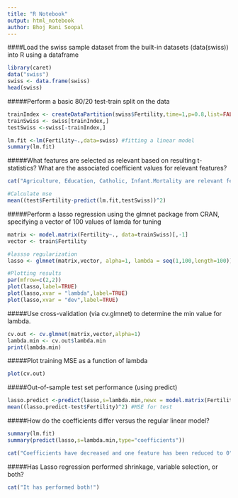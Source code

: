 ```yaml
---
title: "R Notebook"
output: html_notebook
author: Bhoj Rani Soopal 
---
```


####Load the swiss sample dataset from the built-in datasets (data(swiss)) into R using a dataframe 

```r
library(caret)
data("swiss")
swiss <- data.frame(swiss)
head(swiss)
```

#####Perform a basic 80/20 test-train split on the data 
```r
trainIndex <- createDataPartition(swiss$Fertility,time=1,p=0.8,list=FALSE)
trainSwiss <- swiss[trainIndex,]
testSwiss <-swiss[-trainIndex,]

lm.fit <-lm(Fertility~.,data=swiss) #fitting a linear model
summary(lm.fit)
```
#####What features are selected as relevant based on resulting t-statistics? What are the associated coefficient values for relevant features? 

```r
cat("Agriculture, Education, Catholic, Infant.Mortality are relevant featuers based on coefficients")
```

```r
#Calculate mse 
mean((test$Fertility-predict(lm.fit,testSwiss))^2)
```

#####Perform a lasso regression using the glmnet package from CRAN, specifying a vector of 100 values of lamda for tuning 

```r
matrix <- model.matrix(Fertility~., data=trainSwiss)[,-1]
vector <- train$Fertility

#lassso regularization 
lasso <- glmnet(matrix,vector, alpha=1, lambda = seq(1,100,length=100)) 

#Plotting results 
par(mfrow=c(2,2))
plot(lasso,label=TRUE)
plot(lasso,xvar = "lambda",label=TRUE)
plot(lasso,xvar = "dev",label=TRUE)
```

#####Use cross-validation (via cv.glmnet) to determine the min value for lambda. 

```r
cv.out <- cv.glmnet(matrix,vector,alpha=1)
lambda.min <- cv.out$lambda.min 
print(lambda.min)
```
#####Plot training MSE as a function of lambda 
```r
plot(cv.out)
```
#####Out-of-sample test set performance (using predict)

```r
lasso.predict <-predict(lasso,s=lambda.min,newx = model.matrix(Fertility~.,test)[,-1],type="response")
mean((lasso.predict-test$Fertility)^2) #MSE for test 
```

#####How do the coefficients differ versus the regular linear model? 
```r
summary(lm.fit)
summary(predict(lasso,s=lambda.min,type="coefficients"))
```

```r
cat("Coefficients have decreased and one feature has been reduced to 0")
```


#####Has Lasso regression performed shrinkage, variable selection, or both? 
```r
cat("It has performed both!")
```

